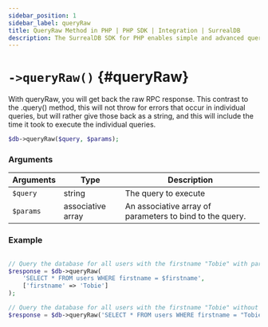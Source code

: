 ```yaml
---
sidebar_position: 1
sidebar_label: queryRaw
title: QueryRaw Method in PHP | PHP SDK | Integration | SurrealDB
description: The SurrealDB SDK for PHP enables simple and advanced querying of a remote database.
---
```



# `->queryRaw()` {#queryRaw}

With queryRaw, you will get back the raw RPC response. 
This contrast to the .query() method, this will not throw for errors that occur in individual queries, 
but will rather give those back as a string, and this will include the time it took to execute the individual queries.

```php title="Method Syntax"
$db->queryRaw($query, $params);
```

### Arguments
<table>
    <thead>
        <tr>
            <th colspan="2" scope="col">Arguments</th>
			<th colspan="2" scope="col">Type</th>
            <th colspan="2" scope="col">Description</th>
        </tr>
    </thead>
    <tbody>
        <tr>
            <td colspan="2" scope="row" data-label="Arguments">
                <code>$query</code>
                <Label label="required" />
            </td>
			<td colspan="2" scope="row" data-label="Type">
				string
			</td>
            <td colspan="2" scope="row" data-label="Description">
                The query to execute
            </td>
        </tr>
        <tr>
            <td colspan="2" scope="row" data-label="Arguments">
                <code>$params</code>
               <Label label="optional" />
            </td>
			<td colspan="2" scope="row" data-label="Type">
				associative array
			</td>
            <td colspan="2" scope="row" data-label="Description">
                An associative array of parameters to bind to the query.
            </td>
        </tr>
    </tbody>
</table>

### Example

```php title="Example"

// Query the database for all users with the firstname "Tobie" with parameters.
$response = $db->queryRaw(
	'SELECT * FROM users WHERE firstname = $firstname',
	['firstname' => 'Tobie']
);

// Query the database for all users with the firstname "Tobie" without parameters.
$response = $db->queryRaw('SELECT * FROM users WHERE firstname = "Tobie"');
```